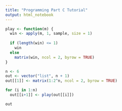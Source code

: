 ```yaml
---
title: "Programming Part C Tutorial"
output: html_notebook
---
```


```r
play <- function(m) {
  win <- apply(m, 1, sample, size = 1)
  
  if (length(win) <= 1)
    win
  else
    matrix(win, ncol = 2, byrow = TRUE)
}
```

```r
n <- 6
out <- vector("list", n + 1)
out[[1]] <- matrix(1:2^n, ncol = 2, byrow = TRUE)

for (i in 1:n)
  out[[i+1]] <- play(out[[i]])

out
```

